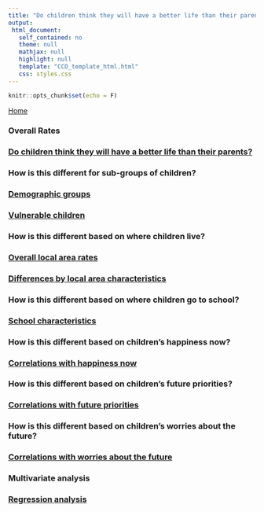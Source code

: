 ```yaml
---
title: "Do children think they will have a better life than their parents?"
output: 
 html_document: 
   self_contained: no
   theme: null
   mathjax: null
   highlight: null
   template: "CCO_template_html.html"
   css: styles.css
---
```


```r
knitr::opts_chunk$set(echo = F)
```

<a href="../../index.html">Home</a></li>

<h3>Overall Rates</h3>


<div class="topic_navList">
<a class="meta_navList_link" href="9-17_parents_overall.html">
<h3 class="list_header">Do children think they will have a better life than their parents?</h3></a>
</div>


<h3>How is this different for sub-groups of children?</h3>

<div class="topic_navList">
<a class="meta_navList_link" href="9-17_parents_child_chars.html">
<h3 class="list_header">Demographic groups</h3></a>
</div>

<div class="topic_navList">
<a class="meta_navList_link" href="9-17_parents_disad.html">
<h3 class="list_header">Vulnerable children</h3></a>
</div>

<h3>How is this different based on where children live?</h3>

<div class="topic_navList">
<a class="meta_navList_link" href="9-17_parents_map.html">
<h3 class="list_header">Overall local area rates</h3></a>
</div>

<div class="topic_navList">
<a class="meta_navList_link" href="9-17_parents_area_chars.html">
<h3 class="list_header">Differences by local area characteristics</h3></a>
</div>

<h3>How is this different based on where children go to school?</h3>

<div class="topic_navList">
<a class="meta_navList_link" href="9-17_parents_school.html">
<h3 class="list_header">School characteristics</h3></a>
</div>

<h3>How is this different based on children's happiness now?</h3>

<div class="topic_navList">
<a class="meta_navList_link" href="9-17_parents_happiness.html">
<h3 class="list_header">Correlations with happiness now</h3></a>
</div>

<h3>How is this different based on children's future priorities?</h3>

<div class="topic_navList">
<a class="meta_navList_link" href="9-17_parents_important.html">
<h3 class="list_header">Correlations with future priorities</h3></a>
</div>

<h3>How is this different based on children's worries about the future?</h3>

<div class="topic_navList">
<a class="meta_navList_link" href="9-17_parents_worry.html">
<h3 class="list_header">Correlations with worries about the future</h3></a>
</div>

<h3>Multivariate analysis</h3>

<div class="topic_navList">
<a class="meta_navList_link" href="9-17_parents_regression.html">
<h3 class="list_header">Regression analysis</h3></a>
</div>